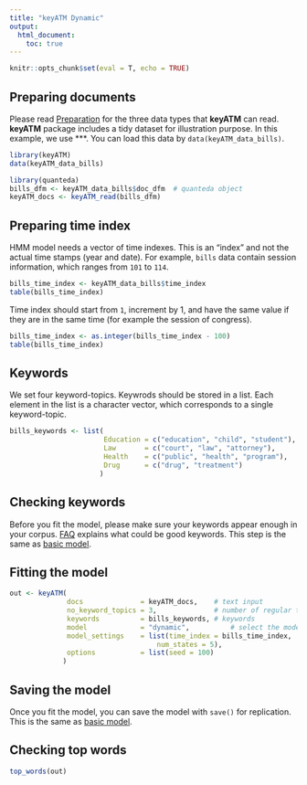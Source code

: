 ```yaml
---
title: "keyATM Dynamic"
output: 
  html_document:
    toc: true
---
```


```r
knitr::opts_chunk$set(eval = T, echo = TRUE)
```

## Preparing documents 
Please read [Preparation](Preparation.html) for the three data types that **keyATM** can read. **keyATM** package includes a tidy dataset for illustration purpose. In this example, we use ***. You can load this data by `data(keyATM_data_bills)`.

```r
library(keyATM)
data(keyATM_data_bills)

library(quanteda)
bills_dfm <- keyATM_data_bills$doc_dfm  # quanteda object
keyATM_docs <- keyATM_read(bills_dfm)
```

## Preparing time index
HMM model needs a vector of time indexes. This is an "index" and not the actual time stamps (year and date). For example, `bills` data contain session information, which ranges from `101` to `114`. 

```r
bills_time_index <- keyATM_data_bills$time_index
table(bills_time_index)
```

Time index should start from `1`, increment by $1$, and have the same value if they are in the same time (for example the session of congress).
```r
bills_time_index <- as.integer(bills_time_index - 100)
table(bills_time_index)
```

## Keywords

We set four keyword-topics. Keywrods should be stored in a list. Each element in the list is a character vector, which corresponds to a single keyword-topic.
```r
bills_keywords <- list(
                       Education = c("education", "child", "student"),
                       Law       = c("court", "law", "attorney"),
                       Health    = c("public", "health", "program"),
                       Drug      = c("drug", "treatment")
                      )
```

## Checking keywords
Before you fit the model, please make sure your keywords appear enough in your corpus. [FAQ](FAQ.html#how-to-select-keywords) explains what could be good keywords. This step is the same as [basic model](keyATM_basic.html#checking-keywords).


## Fitting the model
```r
out <- keyATM(    
              docs              = keyATM_docs,    # text input
              no_keyword_topics = 3,              # number of regular topics
              keywords          = bills_keywords, # keywords
              model             = "dynamic",          # select the model
              model_settings    = list(time_index = bills_time_index,
                                    num_states = 5),
              options           = list(seed = 100)
             )
```

## Saving the model

Once you fit the model, you can save the model with `save()` for replication. This is the same as [basic model](keyATM_basic.html#saving-the-model).

## Checking top words
```r
top_words(out)
```



